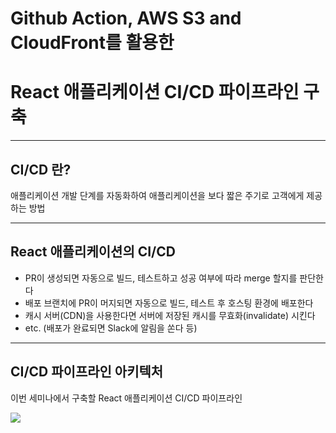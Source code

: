 <!-- section-title: Github Action, AWS S3 and CloudFront를 활용한 React 애플리케이션 CI/CD 파이프라인 구축 -->

# Github Action, AWS S3 and CloudFront를 활용한

# React 애플리케이션 CI/CD 파이프라인 구축

---

## CI/CD 란?

애플리케이션 개발 단계를 자동화하여 애플리케이션을 보다 짧은 주기로 고객에게 제공하는 방법

---

## React 애플리케이션의 CI/CD

- PR이 생성되면 자동으로 빌드, 테스트하고 성공 여부에 따라 merge 할지를 판단한다
- 배포 브랜치에 PR이 머지되면 자동으로 빌드, 테스트 후 호스팅 환경에 배포한다
- 캐시 서버(CDN)을 사용한다면 서버에 저장된 캐시를 무효화(invalidate) 시킨다
- etc. (배포가 완료되면 Slack에 알림을 쏜다 등)

---

## CI/CD 파이프라인 아키텍처

이번 세미나에서 구축할 React 애플리케이션 CI/CD 파이프라인

<img src="/slides/images/workflow.png" />
